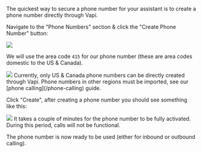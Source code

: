 The quickest way to secure a phone number for your assistant is to create a phone number directly through Vapi.

Navigate to the "Phone Numbers" section & click the "Create Phone Number" button:

<Frame caption="Make sure you are in the 'Phone Numbers' dashboard tab.">
  <img src="/static/images/quickstart/dashboard/create-vapi-phone-number.png" />
</Frame>

We will use the area code `415` for our phone number (these are area codes domestic to the US & Canada).

<Frame caption="Choose an area code for your phone number.">
  <img src="/static/images/quickstart/dashboard/buy-phone-number-modal.png" />
</Frame>

<Info>
  Currently, only US & Canada phone numbers can be directly created through Vapi. Phone numbers in
  other regions must be imported, see our [phone calling](/phone-calling) guide.
</Info>

Click "Create", after creating a phone number you should see something like this:

<Frame caption="Here we can attach an assistant to the number for inbound calls (or perform an outbound call, with a select assistant).">
  <img src="/static/images/quickstart/dashboard/phone-number-config.png" />
</Frame>

<Note>
  It takes a couple of minutes for the phone number to be fully activated. During this period, calls will not be functional.
</Note>

The phone number is now ready to be used (either for inbound or outbound calling).
